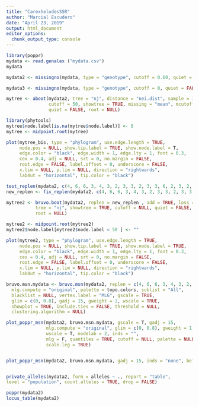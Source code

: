 ```yaml
---
title: "CarexhelodesSSR"
author: "Marcial Escudero"
date: "April 23, 2019"
output: html_document
editor_options: 
  chunk_output_type: console
---
```



```r
library(poppr)
mydata <- read.genalex ("mydata.csv")
mydata

mydata2 <- missingno(mydata, type = "genotype", cutoff = 0.60, quiet = FALSE, freq = FALSE)

mydata3 <- missingno(mydata, type = "genotype", cutoff = 0, quiet = FALSE, freq = FALSE)

mytree <- aboot(mydata2, tree = "nj", distance = "nei.dist", sample = 1000, 
                cutoff = 50, showtree = TRUE, missing = "mean", mcutoff = 0.6, 
                quiet = FALSE, root = NULL)

library(phytools)
mytree$node.label[is.na(mytree$node.label)] <- 0
mytree <- midpoint.root(mytree)

plot(mytree_bis, type = "phylogram", use.edge.length = TRUE,
     node.pos = NULL, show.tip.label = TRUE, show.node.label = T,
     edge.color = "black", edge.width = 1, edge.lty = 1, font = 0.3,
     cex = 0.4, adj = NULL, srt = 0, no.margin = FALSE,
     root.edge = FALSE, label.offset = 0, underscore = FALSE,
     x.lim = NULL, y.lim = NULL, direction = "rightwards",
     lab4ut = "horizontal", tip.color = "black")

test_replen(mydata2, c(4, 6, 6, 3, 4, 3, 2, 3, 3, 2, 3, 3, 6, 2, 3, 2, 3, 2, 2, 2, 2, 2, 2, 2, 4, 6, 2, 2, 2, 2, 2, 2, 2, 2))
new_replen <- fix_replen(mydata2, c(4, 6, 6, 3, 4, 3, 2, 3, 3, 2, 3, 3, 6, 2, 3, 2, 3, 2, 2, 2, 2, 2, 2, 2, 4, 6, 2, 2, 2, 2, 2, 2, 2, 2))

mytree2 <- bruvo.boot(mydata2, replen = new_replen , add = TRUE, loss = TRUE, sample = 1000, 
           tree = "nj", showtree = TRUE, cutoff = NULL, quiet = FALSE,
           root = NULL)

mytree2 <- midpoint.root(mytree2)
mytree2$node.label[mytree2$node.label < 50 ] <- ""

plot(mytree2, type = "phylogram", use.edge.length = TRUE,
     node.pos = NULL, show.tip.label = TRUE, show.node.label = TRUE,
     edge.color = "black", edge.width = 1, edge.lty = 1, font = 0.3,
     cex = 0.4, adj = NULL, srt = 0, no.margin = FALSE,
     root.edge = FALSE, label.offset = 0, underscore = FALSE,
     x.lim = NULL, y.lim = NULL, direction = "rightwards",
     lab4ut = "horizontal", tip.color = "black")

bruvo.msn.mydata <- bruvo.msn(mydata2, replen = c(4, 6, 6, 3, 4, 3, 2, 3, 3, 2, 3, 3, 6, 2, 3, 2, 3, 2, 2, 2, 2, 2, 2, 2, 4, 6, 2, 2, 2, 2, 2, 2, 2, 2), add = TRUE, loss = TRUE,
  mlg.compute = "original", palette = topo.colors, sublist = "All",
  blacklist = NULL, vertex.label = "MLG", gscale = TRUE,
  glim = c(0, 0.8), gadj = 15, gweight = 2, wscale = TRUE,
  showplot = TRUE, include.ties = FALSE, threshold = NULL,
  clustering.algorithm = NULL)

plot_poppr_msn(mydata2, bruvo.msn.mydata, gscale = T, gadj = 15,
               mlg.compute = "original", glim = c(0, 0.8), gweight = 1,
               wscale = T, nodelab = 2, inds = "",
               mlg = F, quantiles = TRUE, cutoff = NULL, palette = NULL, beforecut = FALSE, pop.leg = TRUE,
               scale.leg = TRUE)


plot_poppr_msn(mydata2, bruvo.msn.mydata, gadj = 15, inds = "none", beforecut = T, cutoff = 0.5)


private_alleles(mydata2, form = alleles ~ ., report = "table",
level = "population", count.alleles = TRUE, drop = FALSE)

poppr(mydata2)
locus_table(mydata2)


```

